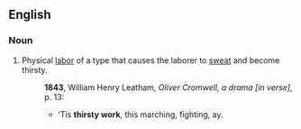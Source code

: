 ==English==

===Noun===
{{en-noun|-}}
# Physical [[labor]] of a type that causes the laborer to [[sweat]] and become thirsty.
#: '''1843''', William Henry Leatham, ''Oliver Cromwell, a drama [in verse]'', p. 13:
#:* 'Tis '''thirsty work''', this marching, fighting, ay.